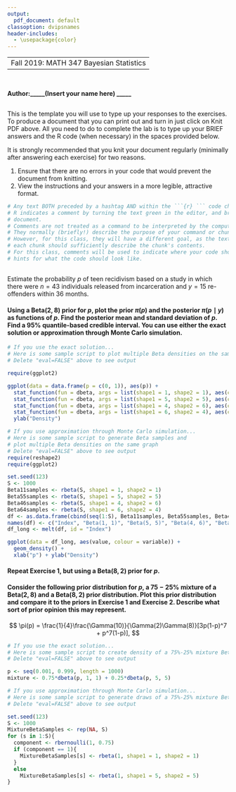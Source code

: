 ```yaml
---
output:
  pdf_document: default
classoption: dvipsnames
header-includes:
  - \usepackage{color}
---
```


----
 Fall 2019: MATH 347 Bayesian Statistics
---

```r

```
## \textcolor{RoyalBlue}{Lab 1: Mixture of Beta Priors}
#### Author:_____(Insert your name here) _____

#### \textcolor{Bittersweet}{Total Grade for Lab 1: /15} 
#### \textcolor{Bittersweet}{Comments (optional)} 

## \textcolor{RoyalBlue}{Template for lab report}
\textbf{Instructions:} This is the template you will use to type up your responses to the exercises. To produce a document that you can print out and turn in just click on Knit PDF above. All you need to do to complete the lab is to type up your BRIEF answers and the R code (when necessary) in the spaces provided below. 

It is strongly recommended that you knit your document regularly (minimally after answering each exercise) for two reasons. 

  1. Ensure that there are no errors in your code that would prevent the document from knitting.
  2. View the instructions and your answers in a more legible, attractive format.


```r
# Any text BOTH preceded by a hashtag AND within the ```{r} ``` code chunk is a comment. 
# R indicates a comment by turning the text green in the editor, and brown in the knitted
# document. 
# Comments are not treated as a command to be interpreted by the computer.
# They normally (briefly!) describe the purpose of your command or chunk in plain English.
# However, for this class, they will have a different goal, as the text above and below 
# each chunk should sufficiently describe the chunk's contents.
# For this class, comments will be used to indicate where your code should go, or to give
# hints for what the code should look like.

```

## \textcolor{RoyalBlue}{Mixture of Beta Priors}

Estimate the probability $p$ of teen recidivism based on a study in which there were $n = 43$ individuals released from incarceration and $y = 15$ re-offenders within 36 months.

#### \textcolor{RoyalBlue}{Exercise 1: } Using a $\textrm{Beta}(2,8)$ prior for $p$, plot the prior $\pi(p)$ and the posterior $\pi(p \mid y)$ as functions of $p$. Find the posterior mean and standard deviation of $p$. Find a $95\%$ quantile-based credible interval. You can use either the exact solution or approximation through Monte Carlo simulation.

```r
# If you use the exact solution...
# Here is some sample script to plot multiple Beta densities on the same graph
# Delete "eval=FALSE" above to see output

require(ggplot2)

ggplot(data = data.frame(p = c(0, 1)), aes(p)) + 
  stat_function(fun = dbeta, args = list(shape1 = 1, shape2 = 1), aes(color = "Beta(1, 1)")) +
  stat_function(fun = dbeta, args = list(shape1 = 5, shape2 = 5), aes(color = "Beta(5, 5)")) + 
  stat_function(fun = dbeta, args = list(shape1 = 4, shape2 = 6), aes(color = "Beta(4, 6)")) +
  stat_function(fun = dbeta, args = list(shape1 = 6, shape2 = 4), aes(color = "Beta(6, 4)")) +
  ylab("Density")
```

```r
# If you use approximation through Monte Carlo simulation...
# Here is some sample script to generate Beta samples and
# plot multiple Beta densities on the same graph
# Delete "eval=FALSE" above to see output
require(reshape2)
require(ggplot2)

set.seed(123)
S <- 1000
Beta11samples <- rbeta(S, shape1 = 1, shape2 = 1)
Beta55samples <- rbeta(S, shape1 = 5, shape2 = 5)
Beta46samples <- rbeta(S, shape1 = 4, shape2 = 6)
Beta64samples <- rbeta(S, shape1 = 6, shape2 = 4)
df <- as.data.frame(cbind(seq(1:S), Beta11samples, Beta55samples, Beta46samples, Beta64samples))
names(df) <- c("Index", "Beta(1, 1)", "Beta(5, 5)", "Beta(4, 6)", "Beta(6, 4)")
df_long <- melt(df, id = "Index")

ggplot(data = df_long, aes(value, colour = variable)) + 
  geom_density() + 
  xlab("p") + ylab("Density")
```
#### \textcolor{Bittersweet}{Grade for Exercise 1: /5} 
#### \textcolor{Bittersweet}{Comments: }


#### \textcolor{RoyalBlue}{Exercise 2: } Repeat Exercise 1, but using a $\textrm{Beta}(8,2)$ prior for $p$.

#### \textcolor{Bittersweet}{Grade for Exercise 2: /5} 
#### \textcolor{Bittersweet}{Comments: }



#### \textcolor{RoyalBlue}{Exercise 3: } Consider the following prior distribution for $p$, a $75-25\%$ mixture of a $\textrm{Beta}(2,8)$ and a $\textrm{Beta}(8,2)$ prior distribution. Plot this prior distribution and compare it to the priors in Exercise 1 and Exercise 2. Describe what sort of prior opinion this may represent.
$$
\pi(p) = \frac{1}{4}\frac{\Gamma(10)}{\Gamma(2)\Gamma(8)}[3p(1-p)^7 + p^7(1-p)],
$$


```r
# If you use the exact solution...
# Here is some sample script to create density of a 75%-25% mixture Beta prior
# Delete "eval=FALSE" above to see output

p <- seq(0.001, 0.999, length = 1000)
mixture <- 0.75*dbeta(p, 1, 1) + 0.25*dbeta(p, 5, 5)
```

```r
# If you use approximation through Monte Carlo simulation...
# Here is some sample script to generate draws of a 75%-25% mixture Beta prior
# Delete "eval=FALSE" above to see output

set.seed(123)
S <- 1000
MixtureBetaSamples <- rep(NA, S)
for (s in 1:S){
  component <- rbernoulli(1, 0.75)
  if (component == 1){
    MixtureBetaSamples[s] <- rbeta(1, shape1 = 1, shape2 = 1)
  }
  else
    MixtureBetaSamples[s] <- rbeta(1, shape1 = 5, shape2 = 5)
}
```
#### \textcolor{Bittersweet}{Grade for Exercise 3: /5} 
#### \textcolor{Bittersweet}{Comments: }

  
  
  



